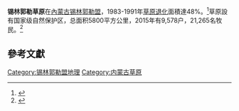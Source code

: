 '''锡林郭勒草原'''在[[內蒙古|內蒙古]][[锡林郭勒盟|锡林郭勒盟]]，1983-1991年[[草原退化|草原退化]]面積達48%。<ref>{{cite journal|title=内蒙古草原退化与恢复演替机理的探讨|last=刘钟龄|last2=王炜|last3=郝敦元|last4=王存柱|journal=植物生态学报|volume=20|issue=5|date=1996|page=449-450}}</ref>草原設有国家级自然保护区，总面积5800平方公里，2015年有9,578户，21,265名牧民。<ref>{{cite news|title=我国最大草原自然保护区植被和草原生物多样性显著恢复|newspaper=新華網|date=2015-11-01|url=http://www.gov.cn/xinwen/2015-11/03/content_5003678.htm}}</ref>
==參考文獻==

{{reflist}}

[[Category:锡林郭勒盟地理|Category:锡林郭勒盟地理]]
[[Category:内蒙古草原|Category:内蒙古草原]]
{{内蒙古小作品}}